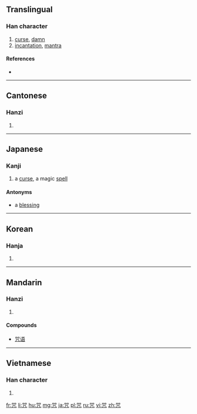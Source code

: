{{also|呪}}
==Translingual==

===Han character===
{{Han char|rn=30|rad=口|as=05|sn=8|four=6621<sub>7</sub>|canj=口口竹弓 (RRHN)|ids=⿱[[吅]][[几]]}}

# [[curse]], [[damn]]
# [[incantation]], [[mantra]]

====References====
* {{Han ref|kx=0185.211|dkj=03444|dj=0401.030|hdz=10277.180|uh=5492|ud=21650|bh=A947|bd=43335}}

----

==Cantonese==

===Hanzi===
{{yue-hanzi|jyut=zau3|y=jau3}}

# {{defn|lang=yue|sort=口05}}

----

==Japanese==

===Kanji===
{{ja-kanji|grade=uc|rs=口05|style=ky|shin=呪}}

# a [[curse]], a magic [[spell]]

====Antonyms====
* {{l|ja|福}} a [[blessing]]

----

==Korean==

===Hanja===
{{ko-hanja|hangeul=주|rv=ju|mr=chu}}

# {{defn|lang=ko|sort=口05}}

----

==Mandarin==

===Hanzi===
{{cmn-hanzi|pin=[[gā]] ([[ga1]]), [[zhòu]] ([[zhou4]])|wg=ka<sup>1</sup>, chou<sup>4</sup>}}

# {{defn|lang=cmn|sort=口05}}

====Compounds====
* [[咒语]]

----

==Vietnamese==

===Han character===
{{vi-hantu|[[chú]]|rs=口05}}

# {{defn|lang=vi|sort=口05}}

[[fr:咒]]
[[li:咒]]
[[hu:咒]]
[[mg:咒]]
[[ja:咒]]
[[pl:咒]]
[[ru:咒]]
[[vi:咒]]
[[zh:咒]]